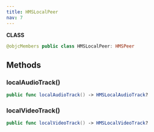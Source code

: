 ```yaml
---
title: HMSLocalPeer
nav: 7
---
```


**CLASS**

```swift
@objcMembers public class HMSLocalPeer: HMSPeer
```

## Methods

### localAudioTrack()

```swift
public func localAudioTrack() -> HMSLocalAudioTrack?
```

### localVideoTrack()

```swift
public func localVideoTrack() -> HMSLocalVideoTrack?
```
